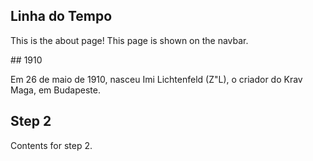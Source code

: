 
## Linha do Tempo

This is the about page! This page is shown on the navbar.

<Steps>
## 1910

Em 26 de maio de 1910, nasceu Imi Lichtenfeld (Z"L), o criador do Krav Maga, em Budapeste.

## Step 2

Contents for step 2.

</Steps>
